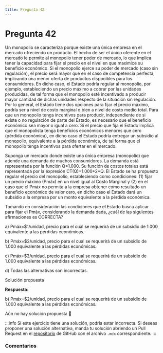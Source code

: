 ```yaml
---
title: Pregunta 42
---
```



# Pregunta 42

<div className="exercise">
Un monopolio se caracteriza porque existe una única empresa en el mercado ofreciendo un
producto. El hecho de ser el único oferente en el mercado le permite al monopolio tener poder de
mercado, lo que implica tener la capacidad para fijar el precio en el nivel en que maximice su
beneficio económico. Si el monopolio ejerce su poder de mercado (caso sin regulación), el precio
será mayor que en el caso de competencia perfecta, implicando una menor oferta de productos
disponibles para los consumidores. En dicho caso, el Estado podría regular al monopolio, por
ejemplo, estableciendo un precio máximo a cobrar por las unidades producidas, de tal forma que el
monopolio esté incentivado a producir mayor cantidad de dichas unidades respecto de la situación
sin regulación. Por lo general, el Estado tiene dos opciones para fijar el precio máximo, podría ser a
nivel de costo marginal o bien a nivel de costo medio total. Para que un monopolio tenga incentivos
para producir, independiente de si existe o no regulación de parte del Estado, es necesario que el
beneficio económico sea mayor o igual a cero. Si el precio que fija el Estado implica que el
monopolista tenga beneficios económicos menores que cero (pérdida económica), en dicho caso el
Estado podría entregar un subsidio al monopolio, equivalente a la pérdida económica, de tal forma
que el monopolio tenga incentivos para ofertar en el mercado.

Suponga un mercado donde existe una única empresa (monopolio) que atiende una demanda de
muchos consumidores. La demanda está representada por la función Q=1.000. Su función de costos
totales está representada por la expresión CT(Q)=1.000+2*Q. El Estado se ha propuesto regular el
precio del monopolio, estableciendo como condiciones: (1) fijar un precio máximo (Pmáx) en un
nivel igual al Costo Marginal y (2) en el caso que el Pmáx no permita a la empresa obtener como
resultado un beneficio económico de valor cero, en dicho caso el Estado dará un subsidio a la
empresa por un monto equivalente a la pérdida económica.

Tomando en consideración las condiciones que el Estado busca aplicar para fijar el Pmáx,
considerando la demanda dada, ¿cuál de las siguientes afirmaciones es CORRECTA?

a) Pmáx=\$1/unidad, precio para el cual se requerirá de un subsidio de 1.000 equivalente a
las pérdidas económicas.

b) Pmáx=\$2/unidad, precio para el cual se requerirá de un subsidio de 1.000 equivalente a
las pérdidas económicas.

c) Pmáx=\$3/unidad, precio para el cual se requerirá de un subsidio de 1.000 equivalente a
las pérdidas económicas.

d) Todas las alternativas son incorrectas.
</div>

<MDXDetails>
<summary>Solución propuesta</summary>

<div className="exercise">

**Respuesta:**

b) Pmáx=\$2/unidad, precio para el cual se requerirá de un subsidio de 1.000 equivalente a
las pérdidas económicas.

Aún no hay solución propuesta 🥲
</div>

:::info
Si este ejercicio tiene una solución, podría estar incorrecta. Si deseas proponer una solución alternativa, manda tu solución abriendo
un Pull Request en el [repositorio](https://github.com/crow-rojas/apuntes-fundamentals/pulls) de GitHub con el archivo
`.mdx` correspondiente.
:::

</MDXDetails>

### Comentarios

<Disqus
  url="https://crow-rojas.github.io/apuntes-fundamentals/docs/engineering/economics/exercises/2023-2/p42"
  identifier="docs/engineering/economics/exercises/2023-2/p42"
  title="2023-2 Economia - Pregunta 42"
/>
